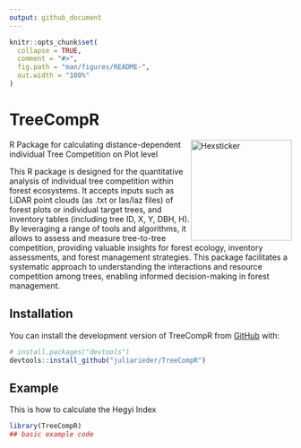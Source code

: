 ```yaml
---
output: github_document
---
```


<!-- README.md is generated from README.Rmd. Please edit that file -->

```r
knitr::opts_chunk$set(
  collapse = TRUE,
  comment = "#>",
  fig.path = "man/figures/README-",
  out.width = "100%"
)
```

# TreeCompR

<!-- badges: start -->
<img src="man/figures/hex-TreeCompR.png" height="180" alt="Hexsticker" style="float: right;">
R Package for calculating distance-dependent individual Tree Competition on Plot level
<!-- badges: end -->

This R package is designed for the quantitative analysis of individual tree competition within forest ecosystems. It accepts inputs such as LiDAR point clouds (as .txt or las/laz files) of forest plots or individual target trees, and inventory tables (including tree ID, X, Y, DBH, H). By leveraging a range of tools and algorithms, it allows to assess and measure tree-to-tree competition, providing valuable insights for forest ecology, inventory assessments, and forest management strategies. This package facilitates a systematic approach to understanding the interactions and resource competition among trees, enabling informed decision-making in forest management.

## Installation

You can install the development version of TreeCompR from [GitHub](https://github.com/) with:

``` r
# install.packages("devtools")
devtools::install_github("juliarieder/TreeCompR")
```

## Example

This is how to calculate the Hegyi Index 

```r
library(TreeCompR)
## basic example code
```




